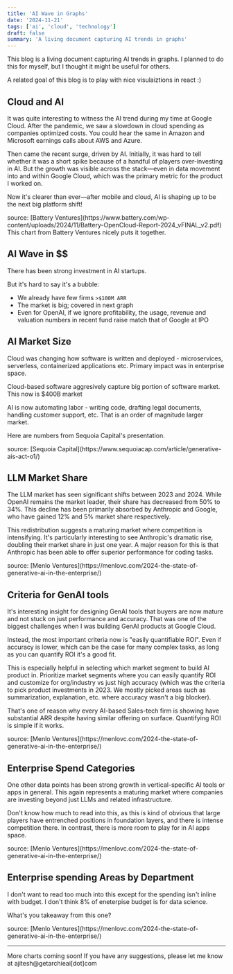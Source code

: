 ```yaml
---
title: 'AI Wave in Graphs'
date: '2024-11-21'
tags: ['ai', 'cloud', 'technology']
draft: false
summary: 'A living document capturing AI trends in graphs'
---
```


This blog is a living document capturing AI trends in graphs. I planned to do this for myself, but I thought it might be useful for others.

A related goal of this blog is to play with nice visulaiztions in react :)

## Cloud and AI

It was quite interesting to witness the AI trend during my time at Google Cloud. After the pandemic, we saw a slowdown in cloud spending as companies optimized costs. You could hear the same in Amazon and Microsoft earnings calls about AWS and Azure.

Then came the recent surge, driven by AI. Initially, it was hard to tell whether it was a short spike because of a handful of players over-investing in AI. But the growth was visible across the stack—even in data movement into and within Google Cloud, which was the primary metric for the product I worked on.

Now it's clearer than ever—after mobile and cloud, AI is shaping up to be the next big platform shift!

<CloudRevenue />
source: [Battery
Ventures](https://www.battery.com/wp-content/uploads/2024/11/Battery-OpenCloud-Report-2024_vFINAL_v2.pdf)
This chart from Battery Ventures nicely puts it together.

## AI Wave in $$

There has been strong investment in AI startups.

But it's hard to say it's a bubble:

- We already have few firms `>$100M ARR`
- The market is big; covered in next graph
- Even for OpenAI, if we ignore profitability, the usage, revenue and valuation numbers in recent fund raise match that of Google at IPO

<InvestmentMetrics />

## AI Market Size

Cloud was changing how software is written and deployed - microservices, serverless, containerized applications etc. Primary impact was in enterprise space.

Cloud-based software aggresively capture big portion of software market. This now is $400B market

AI is now automating labor - writing code, drafting legal documents, handling customer support, etc. That is an order of magnitude larger market.

Here are numbers from Sequoia Capital's presentation.

<MarketComparison />
source: [Sequoia Capital](https://www.sequoiacap.com/article/generative-ais-act-o1/)

## LLM Market Share

The LLM market has seen significant shifts between 2023 and 2024. While OpenAI remains the market leader, their share has decreased from 50% to 34%. This decline has been primarily absorbed by Anthropic and Google, who have gained 12% and 5% market share respectively.

This redistribution suggests a maturing market where competition is intensifying. It's particularly interesting to see Anthropic's dramatic rise, doubling their market share in just one year. A major reason for this is that Anthropic has been able to offer superior performance for coding tasks.

<LLMMarketShare />
source: [Menlo Ventures](https://menlovc.com/2024-the-state-of-generative-ai-in-the-enterprise/)

## Criteria for GenAI tools

It's interesting insight for designing GenAI tools that buyers are now mature and not stuck on just performance and accuracy. That was one of the biggest challenges when I was building GenAI products at Google Cloud.

Instead, the most important criteria now is "easily quantifiable ROI". Even if accuracy is lower, which can be the case for many complex tasks, as long as you can quantify ROI it's a good fit.

This is especially helpful in selecting which market segment to build AI product in. Prioritize market segments where you can easily quantify ROI and customize for org/industry vs just high accuracy (which was the criteria to pick product investments in 2023. We mostly picked areas such as summarization, explanation, etc. where accuracy wasn't a big blocker).

That's one of reason why every AI-based Sales-tech firm is showing have substantial ARR despite having similar offering on surface. Quantifying ROI is simple if it works.

<CriteriaForGenAI />
source: [Menlo Ventures](https://menlovc.com/2024-the-state-of-generative-ai-in-the-enterprise/)

## Enterprise Spend Categories

One other data points has been strong growth in vertical-specific AI tools or apps in general. This again represents a maturing market where companies are investing beyond just LLMs and related infrastructure.

Don't know how much to read into this, as this is kind of obvious that large players have entrenched positions in foundation layers, and there is intense competition there. In contrast, there is more room to play for in AI apps space.

<EnterpriseSpendCategories />
source: [Menlo Ventures](https://menlovc.com/2024-the-state-of-generative-ai-in-the-enterprise/)

## Enterprise spending Areas by Department

I don't want to read too much into this except for the spending isn't inline with budget. I don't think 8% of eneterpise budget is for data science.

What's you takeaway from this one?

<EnterpriseSpendByDepartment />
source: [Menlo Ventures](https://menlovc.com/2024-the-state-of-generative-ai-in-the-enterprise/)

<hr className="my-8 border-gray-200 dark:border-gray-700" />
More charts coming soon! If you have any suggestions, please let me know at
ajitesh@getarchieai[dot]com
